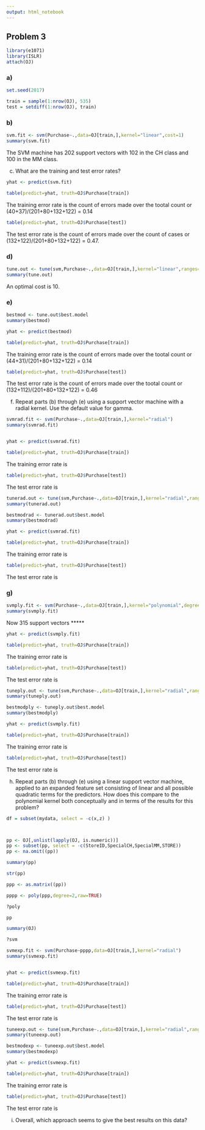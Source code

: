 ```yaml
---
output: html_notebook
---
```

## Problem 3


```r
library(e1071)
library(ISLR)
attach(OJ)
```


### a) 
```r
set.seed(2017)

train = sample(1:nrow(OJ), 535)
test = setdiff(1:nrow(OJ), train)
```


### b)
```r
svm.fit <- svm(Purchase~.,data=OJ[train,],kernel="linear",cost=1)
summary(svm.fit)
```
The SVM machine has 202 support vectors with 102 in the CH class and 100 in the MM class.


(c) What are the training and test error rates?
```r
yhat <- predict(svm.fit)

table(predict=yhat, truth=OJ$Purchase[train])
```
The training error rate is the count of errors made over the tootal count or (40+37)/(201+80+132+122) = 0.14

```r
table(predict=yhat, truth=OJ$Purchase[test])
```
The test error rate is the count of errors made over the count of cases or (132+122)/(201+80+132+122) = 0.47.


### d)
```r
tune.out <- tune(svm,Purchase~.,data=OJ[train,],kernel="linear",ranges=list(cost=c(0.01,0.05,0.1,0.5,0.7,0.75,0.85,0.95,1,5,7.5,8,10)))
summary(tune.out)
```
An optimal cost is 10.


### e)
```r
bestmod <- tune.out$best.model
summary(bestmod)
```

```r
yhat <- predict(bestmod)

table(predict=yhat, truth=OJ$Purchase[train])
```
The training error rate is the count of errors made over the tootal count or (44+31)/(201+80+132+122) = 0.14

```r
table(predict=yhat, truth=OJ$Purchase[test])
```
The test error rate is the count of errors made over the tootal count or (132+112)/(201+80+132+122) = 0.46


(f) Repeat parts (b) through (e) using a support vector machine with a radial kernel. Use the default value for gamma.
```r

svmrad.fit <- svm(Purchase~.,data=OJ[train,],kernel="radial")
summary(svmrad.fit)



```

```r
yhat <- predict(svmrad.fit)

table(predict=yhat, truth=OJ$Purchase[train])
```
The training error rate is 

```r
table(predict=yhat, truth=OJ$Purchase[test])
```
The test error rate is 

```r

tunerad.out <- tune(svm,Purchase~.,data=OJ[train,],kernel="radial",ranges=list(cost=c(0.01,0.05,0.1,0.5,1,5,10)))
summary(tunerad.out)
```

```r
bestmodrad <- tunerad.out$best.model
summary(bestmodrad)
```

```r
yhat <- predict(svmrad.fit)

table(predict=yhat, truth=OJ$Purchase[train])


```
The training error rate is 


```r
table(predict=yhat, truth=OJ$Purchase[test])
```
The test error rate is 






### g)
```r
svmply.fit <- svm(Purchase~.,data=OJ[train,],kernel="polynomial",degree=2)
summary(svmply.fit)
```
Now 315 support vectors *****


```r
yhat <- predict(svmply.fit)

table(predict=yhat, truth=OJ$Purchase[train])
```
The training error rate is 

```r
table(predict=yhat, truth=OJ$Purchase[test])
```
The test error rate is 


```r
tuneply.out <- tune(svm,Purchase~.,data=OJ[train,],kernel="radial",ranges=list(cost=c(0.01,0.05,0.1,0.5,1,5,10)))
summary(tuneply.out)
```

```r
bestmodply <- tuneply.out$best.model
summary(bestmodply)
```

```r
yhat <- predict(svmply.fit)

table(predict=yhat, truth=OJ$Purchase[train])
```
The training error rate is 


```r
table(predict=yhat, truth=OJ$Purchase[test])
```
The test error rate is 





(h) Repeat parts (b) through (e) using a linear support vector machine, applied to an expanded feature set consisting of linear and all possible quadratic terms for the predictors. How does this compare to the polynomial kernel both conceptually and in terms of the results for this problem?
```r

df = subset(mydata, select = -c(x,z) )



pp <- OJ[,unlist(lapply(OJ, is.numeric))]
pp <- subset(pp, select = -c(StoreID,SpecialCH,SpecialMM,STORE))
pp <- na.omit((pp))

summary(pp)

str(pp)

ppp <- as.matrix((pp))

pppp <- poly(ppp,degree=2,raw=TRUE)

?poly

pp

summary(OJ)

?svm

svmexp.fit <- svm(Purchase~pppp,data=OJ[train,],kernel="radial")
summary(svmexp.fit)



```

```r
yhat <- predict(svmexp.fit)

table(predict=yhat, truth=OJ$Purchase[train])
```
The training error rate is 

```r
table(predict=yhat, truth=OJ$Purchase[test])
```
The test error rate is 

```r

tuneexp.out <- tune(svm,Purchase~.,data=OJ[train,],kernel="radial",ranges=list(cost=c(0.01,0.05,0.1,0.5,1,5,10)))
summary(tuneexp.out)
```

```r
bestmodexp <- tuneexp.out$best.model
summary(bestmodexp)
```

```r
yhat <- predict(svmexp.fit)

table(predict=yhat, truth=OJ$Purchase[train])


```
The training error rate is 


```r
table(predict=yhat, truth=OJ$Purchase[test])
```
The test error rate is 




(i) Overall, which approach seems to give the best results on this data?

